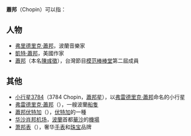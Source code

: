'''蕭邦'''（Chopin）可以指：

==人物==
*[[弗里德里克·蕭邦|弗里德里克·蕭邦]]，波蘭音樂家
*[[凱特·蕭邦|凱特·蕭邦]]，美國作家
*[[蕭邦_(藝人)|蕭邦]]（本名[[陳彧徵|陳彧徵]]），台灣節目[[模范棒棒堂|模范棒棒堂]]第二屆成員

==其他==
*[[小行星3784|小行星3784]]（3784 Chopin，[[蕭邦星|蕭邦星]]），以[[弗雷德里克·蕭邦|弗雷德里克·蕭邦]]命名的小行星
*[[弗雷德里克·蕭邦_(船)|弗雷德里克·蕭邦]]（{{lang|pl|STS Fryderyk Chopin}}），一艘波蘭[[船隻|船隻]]
*[[蕭邦伏特加|蕭邦伏特加]]（{{lang|pl|Chopin wódka}}），[[伏特加|伏特加]]的一種
*[[华沙肖邦机场|华沙肖邦机场]]，[[波蘭|波蘭]]首都[[華沙|華沙]]的[[機場|機場]]
*[[萧邦表|萧邦表]]（{{lang|pl|Chopard Cooperation}}），奢华[[手表|手表]]和[[珠宝|珠宝]]品牌

{{disambig|cat=二字人名消歧義|C}}